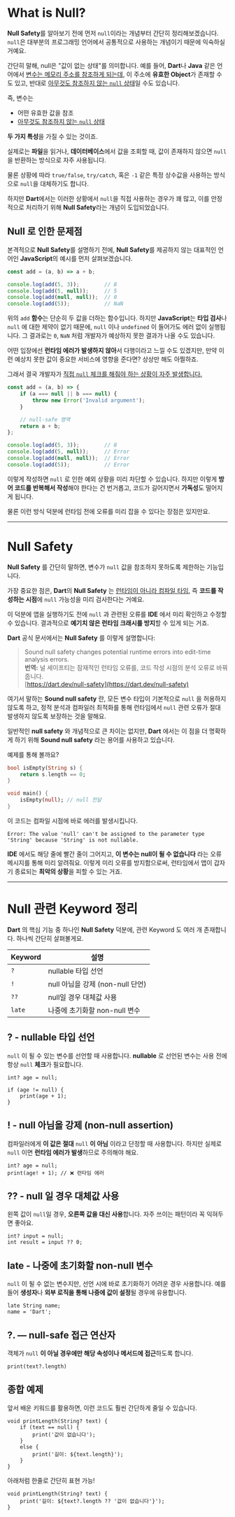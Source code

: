 # What is Null?

**Null Safety**를 알아보기 전에 먼저 `null`이라는 개념부터 간단히 정리해보겠습니다. `null`은 대부분의 프로그래밍 언어에서 공통적으로 사용하는 개념이기 때문에 익숙하실 거예요.

간단히 말해, <R>null은 "값이 없는 상태"</R>를 의미합니다. 예를 들어, **Dart**나 **Java** 같은 언어에서 <U>변수는 메모리 주소를 참조하게 되는데</U>, 이 주소에 **유효한 Object**가 존재할 수도 있고, 반대로 <U>아무것도 참조하지 않는 `null` 상태</U>일 수도 있습니다.

즉, 변수는
* 어떤 유효한 값을 참조
* <U>아무것도 참조하지 않는 `null` 상태</U>

**두 가지 특성**을 가질 수 있는 것이죠.

실제로는 **파일**을 읽거나, **데이터베이스**에서 값을 조회할 때, 값이 존재하지 않으면 `null`을 반환하는 방식으로 자주 사용됩니다.

물론 상황에 따라 `true/false`, `try/catch`, 혹은 `-1` 같은 특정 상수값을 사용하는 방식으로 `null`을 대체하기도 합니다.

하지만 **Dart**에서는 이러한 상황에서 `null`을 직접 사용하는 경우가 꽤 많고, 이를 안정적으로 처리하기 위해 **Null Safety**라는 개념이 도입되었습니다.

## Null 로 인한 문제점

본격적으로 **Null Safety**를 설명하기 전에, **Null Safety**를 제공하지 않는 대표적인 언어인 **JavaScript**의 예시를 먼저 살펴보겠습니다.

```javascript:null.js
const add = (a, b) => a + b;

console.log(add(5, 3));        // 8
console.log(add(5, null));     // 5
console.log(add(null, null));  // 0
console.log(add(5));           // NaN
```

위의 `add` **함수**는 단순히 두 값을 더하는 함수입니다. 하지만 **JavaScript**는 **타입 검사**나 `null` 에 대한 제약이 없기 때문에, `null` 이나 `undefined` 이 들어가도 에러 없이 실행됩니다. 그 결과로는 `0`, `NaN` 처럼 <R>개발자가 예상하지 못한 결과</R>가 나올 수도 있습니다.

어떤 입장에선 **런타임 에러가 발생하지 않아**서 다행이라고 느낄 수도 있겠지만, 만약 이런 예상치 못한 값이 중요한 서비스에 영향을 준다면? 상상만 해도 아찔하죠.

그래서 결국 개발자가 <U>직접 `null` 체크를 해줘야 하는 상황이 자주 발생합니다.</U>

```javascript:null-safe.js
const add = (a, b) => {
    if (a === null || b === null) {
        throw new Error('Invalid argument');
    }

    // null-safe 영역
    return a + b;
};

console.log(add(5, 3));        // 8
console.log(add(5, null));     // Error
console.log(add(null, null));  // Error
console.log(add(5));           // Error
```

이렇게 작성하면 `null` <R>로 인한 예외 상황을 미리 차단할 수 있습니다.</R> 하지만 이렇게 **방어 코드를 반복해서 작성**해야 한다는 건 번거롭고, 코드가 길어지면서 **가독성**도 떨어지게 됩니다.

물론 이런 방식 덕분에 런타임 전에 오류를 미리 잡을 수 있다는 장점은 있지만요.


***

# Null Safety

**Null Safety** 를 간단히 말하면, <R>변수가</R> `null` <R>값을 참조하지 못하도록 제한하는 기능</R>입니다.

가장 중요한 점은, **Dart**의 **Null Safety** 는 <U>런타임이 아니라 컴파일 타임</U>, 즉 **코드를 작성하는 시점**에 `null` 가능성을 미리 검사한다는 거예요.

이 덕분에 앱을 실행하기도 전에 `null` 과 관련된 오류를 **IDE** 에서 미리 확인하고 수정할 수 있습니다. 결과적으로 **예기치 않은 런타임 크래시를 방지**할 수 있게 되는 거죠.

**Dart** 공식 문서에서는 **Null Safety** 를 이렇게 설명합니다:

> Sound null safety changes potential runtime errors into edit-time analysis errors.
> <br/>
> **번역:** 널 세이프티는 잠재적인 런타임 오류를, 코드 작성 시점의 분석 오류로 바꿔줍니다.
> <br/>
> [https://dart.dev/null-safety](https://dart.dev/null-safety)

여기서 말하는 **Sound null safety** 란, 모든 변수 타입이 기본적으로 `null` 을 허용하지 않도록 하고, 정적 분석과 컴파일러 최적화를 통해 런타임에서 `null` 관련 오류가 절대 발생하지 않도록 보장하는 것을 말해요.

일반적인 **null safety** 와 개념적으로 큰 차이는 없지만, **Dart** 에서는 이 점을 더 명확하게 하기 위해 **Sound null safety** 라는 용어를 사용하고 있습니다.

예제를 통해 볼까요?

```dart:main.dart
bool isEmpty(String s) {
    return s.length == 0;
}

void main() {
    isEmpty(null); // null 전달
}
```

이 코드는 컴파일 시점에 바로 에러를 발생시킵니다.

```bash:result
Error: The value 'null' can't be assigned to the parameter type 'String' because 'String' is not nullable.
```

**IDE** 에서도 해당 줄에 빨간 줄이 그어지고, **이 변수는 null이 될 수 없습니다** 라는 오류 메시지를 통해 미리 알려줘요. 이렇게 미리 오류를 방지함으로써, 런타임에서 앱이 갑자기 종료되는 **최악의 상황**을 피할 수 있는 거죠.

***

# Null 관련 Keyword 정리
**Dart** 의 핵심 기능 중 하나인 **Null Safety** 덕분에, 관련 Keyword 도 여러 개 존재합니다. 하나씩 간단히 살펴볼게요.

| Keyword | 설명 |
| --- | --- |
| `?` | nullable 타입 선언 |
| `!` | null 아님을 강제 (non-null 단언) |
| `??` | null일 경우 대체값 사용 |
| `late` | 나중에 초기화할 non-null 변수 |


## ? - nullable 타입 선언

`null` 이 될 수 있는 변수를 선언할 때 사용합니다. **nullable** 로 선언된 변수는 사용 전에 항상 `null` **체크**가 필요합니다.

```dart:null-Keyword
int? age = null;

if (age != null) {
    print(age + 1);
}
```

## ! - null 아님을 강제 (non-null assertion)

컴파일러에게 **이 값은 절대** `null` **이 아님** 이라고 단정할 때 사용합니다. 하지만 실제로 `null` 이면 **런타임 에러가 발생**하므로 주의해야 해요.

```dart:null-Keyword
int? age = null;
print(age! + 1); // ❌ 런타임 에러
```

## ?? - null 일 경우 대체값 사용

왼쪽 값이 `null`일 경우, **오른쪽 값을 대신 사용**합니다. 자주 쓰이는 패턴이라 꼭 익혀두면 좋아요.

```dart:null-Keyword
int? input = null;
int result = input ?? 0;
```

## late - 나중에 초기화할 non-null 변수

`null` 이 될 수 없는 변수지만, 선언 시에 바로 초기화하기 어려운 경우 사용합니다. 예를 들어 **생성자**나 **외부 로직을 통해 나중에 값이 설정**될 경우에 유용합니다.

```dart:null-Keyword
late String name;
name = 'Dart';
```

## ?. — null-safe 접근 연산자

객체가 `null` **이 아닐 경우에만 해당 속성이나 메서드에 접근**하도록 합니다.

```dart:null-Keyword
print(text?.length)
```

## 종합 예제

앞서 배운 키워드를 활용하면, 이런 코드도 훨씬 간단하게 줄일 수 있습니다.

```dart:null-Keyword
void printLength(String? text) {
    if (text == null) {
        print('값이 없습니다');
    }
    else {
        print('길이: ${text.length}');
    }
}
```

아래처럼 한줄로 간단히 표현 가능!

```dart:null-Keyword
void printLength(String? text) {
    print('길이: ${text?.length ?? '값이 없습니다'}');
}
```

